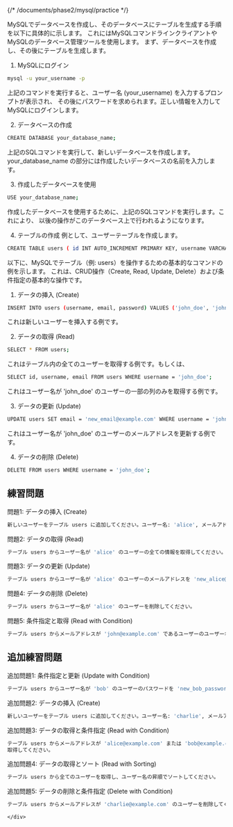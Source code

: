 {/* /documents/phase2/mysql/practice */}
<div class="bg-white">
    <div class="whitespace-nowrap mx-auto max-w-screen-md ">
MySQLでデータベースを作成し、そのデータベースにテーブルを生成する手順を以下に具体的に示します。
これにはMySQLコマンドラインクライアントやMySQLのデータベース管理ツールを使用します。
まず、データベースを作成し、その後にテーブルを生成します。

1. MySQLにログイン

```bash
mysql -u your_username -p
```
上記のコマンドを実行すると、ユーザー名 (your_username) を入力するプロンプトが表示され、
その後にパスワードを求められます。正しい情報を入力してMySQLにログインします。

2. データベースの作成

```bash
CREATE DATABASE your_database_name;
```
上記のSQLコマンドを実行して、新しいデータベースを作成します。
your_database_name の部分には作成したいデータベースの名前を入力します。

3. 作成したデータベースを使用

```bash
USE your_database_name;
```
作成したデータベースを使用するために、上記のSQLコマンドを実行します。これにより、
以後の操作がこのデータベース上で行われるようになります。

4. テーブルの作成
例として、ユーザーテーブルを作成します。

```bash
CREATE TABLE users ( id INT AUTO_INCREMENT PRIMARY KEY, username VARCHAR(50) NOT NULL, email VARCHAR(100) NOT NULL, password VARCHAR(255) NOT NULL );
```


以下に、MySQLでテーブル（例: users）を操作するための基本的なコマンドの例を示します。
これは、CRUD操作（Create, Read, Update, Delete）および条件指定の基本的な操作です。

1. データの挿入 (Create)
```bash
INSERT INTO users (username, email, password) VALUES ('john_doe', 'john@example.com', 'hashed_password');
```

これは新しいユーザーを挿入する例です。

2. データの取得 (Read)

```bash
SELECT * FROM users;
```

これはテーブル内の全てのユーザーを取得する例です。もしくは、

```bash
SELECT id, username, email FROM users WHERE username = 'john_doe';
```
これはユーザー名が 'john_doe' のユーザーの一部の列のみを取得する例です。

3. データの更新 (Update)

```bash
UPDATE users SET email = 'new_email@example.com' WHERE username = 'john_doe';
```

これはユーザー名が 'john_doe' のユーザーのメールアドレスを更新する例です。

4. データの削除 (Delete)

```bash
DELETE FROM users WHERE username = 'john_doe';
```

## 練習問題

問題1: データの挿入 (Create)
```bash
新しいユーザーをテーブル users に追加してください。ユーザー名: 'alice', メールアドレス: 'alice@example.com', パスワード: 'hashed_password' とします。
```

問題2: データの取得 (Read)
```bash
テーブル users からユーザー名が 'alice' のユーザーの全ての情報を取得してください。
```

問題3: データの更新 (Update)
```bash
テーブル users からユーザー名が 'alice' のユーザーのメールアドレスを 'new_alice@example.com' に更新してください。
```

問題4: データの削除 (Delete)
```bash
テーブル users からユーザー名が 'alice' のユーザーを削除してください。
```

問題5: 条件指定と取得 (Read with Condition)
```bash
テーブル users からメールアドレスが 'john@example.com' であるユーザーのユーザー名とパスワードを取得してください。
```

## 追加練習問題

追加問題1: 条件指定と更新 (Update with Condition)
```bash
テーブル users からユーザー名が 'bob' のユーザーのパスワードを 'new_bob_password' に更新してください。
```

追加問題2: データの挿入 (Create)
```bash
新しいユーザーをテーブル users に追加してください。ユーザー名: 'charlie', メールアドレス: 'charlie@example.com', パスワード: 'hashed_password_charlie' とします。
```

追加問題3: データの取得と条件指定 (Read with Condition)
```bash
テーブル users からメールアドレスが 'alice@example.com' または 'bob@example.com' のユーザーのユーザー名を
取得してください。
```

追加問題4: データの取得とソート (Read with Sorting)
```bash
テーブル users から全てのユーザーを取得し、ユーザー名の昇順でソートしてください。
```

追加問題5: データの削除と条件指定 (Delete with Condition)
```bash
テーブル users からメールアドレスが 'charlie@example.com' のユーザーを削除してください。
```


    </div>
</div>